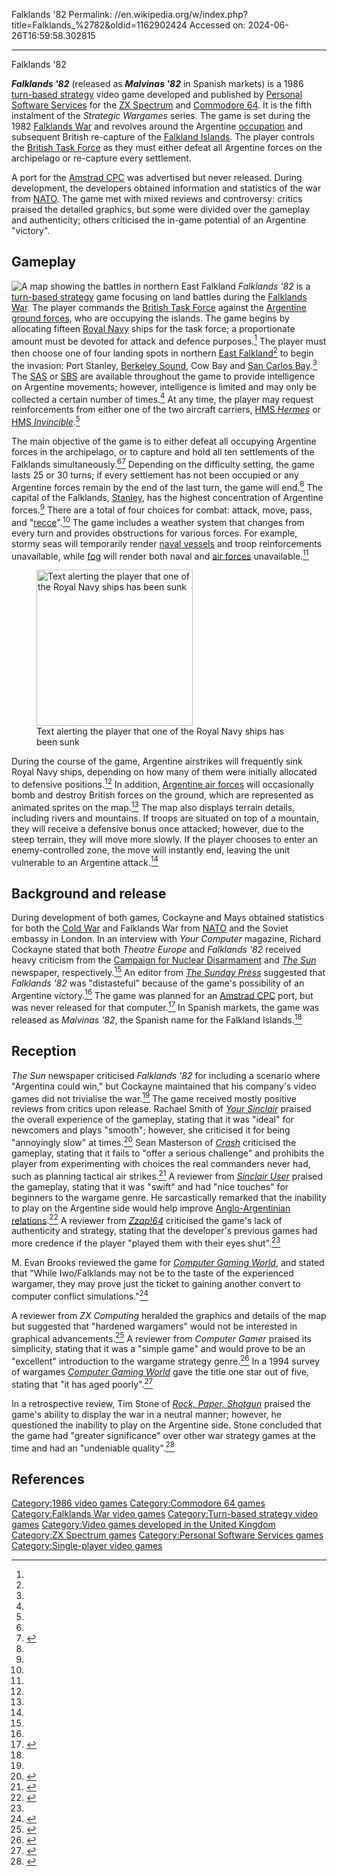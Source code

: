 Falklands '82
Permalink: //en.wikipedia.org/w/index.php?title=Falklands_%2782&oldid=1162902424
Accessed on: 2024-06-26T16:59:58.302815



------
Falklands '82
{{short description|1986 video game}}
{{Good article}}
{{Infobox video game
|title = Falklands '82
|image = Falklands 82 cover.jpg
|caption = Commodore 64 cover art
|developer = [[Personal Software Services]]
|publisher = Personal Software Services
|series = ''Strategic Wargames''
|designer = John Bethell
|released = {{vgrelease|UK|1986}}
|genre = [[Turn-based strategy]]
|modes = [[Single-player video game|Single-player]]
|platforms = [[ZX Spectrum]], [[Commodore 64]]
}}

'''''Falklands '82''''' (released as '''''Malvinas '82''''' in Spanish markets) is a 1986 [[turn-based strategy]] video game developed and published by [[Personal Software Services]] for the [[ZX Spectrum]] and [[Commodore 64]]. It is the fifth instalment of the ''Strategic Wargames'' series. The game is set during the 1982 [[Falklands War]] and revolves around the Argentine [[Occupation of the Falkland Islands|occupation]] and subsequent British re-capture of the [[Falkland Islands]]. The player controls the [[British logistics in the Falklands War|British Task Force]] as they must either defeat all Argentine forces on the archipelago or re-capture every settlement.

A port for the [[Amstrad CPC]] was advertised but never released. During development, the developers obtained information and statistics of the war from [[NATO]]. The game met with mixed reviews and controversy: critics praised the detailed graphics, but some were divided over the gameplay and authenticity; others criticised the in-game potential of an Argentine "victory".

==Gameplay==
[[File:Falklands gameplay.gif|thumb|left|A map showing the battles in northern [[East Falkland]]]]
''Falklands '82'' is a [[turn-based strategy]] game focusing on land battles during the [[Falklands War]]. The player commands the [[British logistics in the Falklands War|British Task Force]] against the [[Argentine ground forces in the Falklands War|Argentine ground forces]], who are occupying the islands. The game begins by allocating fifteen [[Royal Navy]] ships for the task force; a proportionate amount must be devoted for attack and defence purposes.<ref name=crash/> The player must then choose one of four landing spots in northern [[East Falkland]]<ref name=zap/> to begin the invasion: Port Stanley, [[Berkeley Sound]], Cow Bay and [[San Carlos Water|San Carlos Bay]].<ref name=CG/> The [[Special Air Service|SAS]] or [[Special Boat Service|SBS]] are available throughout the game to provide intelligence on Argentine movements; however, intelligence is limited and may only be collected a certain number of times.<ref name=YS/> At any time, the player may request reinforcements from either one of the two aircraft carriers, [[HMS Hermes (R12)|HMS ''Hermes'']] or [[HMS Invincible (R05)|HMS ''Invincible'']].<ref name=YS/>

The main objective of the game is to either defeat all occupying Argentine forces in the archipelago, or to capture and hold all ten settlements of the Falklands simultaneously.<ref name=crash/><ref name="zap">{{cite journal|title=Falklands '82 review|journal=Zzap!64|date=February 1986|issue=10|pages=104, 105|url=https://archive.org/stream/zzap64-magazine-010/ZZap_64_Issue_010_1986_Feb#page/n103/mode/2up|access-date=13 June 2016}}</ref> Depending on the difficulty setting, the game lasts 25 or 30 turns; if every settlement has not been occupied or any Argentine forces remain by the end of the last turn, the game will end.<ref name=CG/> The capital of the Falklands, [[Stanley, Falkland Islands|Stanley]], has the highest concentration of Argentine forces.<ref name=YS/> There are a total of four choices for combat: attack, move, pass, and "[[reconnaissance|recce]]".<ref name=crash/> The game includes a weather system that changes from every turn and provides obstructions for various forces. For example, stormy seas will temporarily render [[British naval forces in the Falklands War|naval vessels]] and troop reinforcements unavailable, while [[fog]] will render both naval and [[British air services in the Falklands War|air forces]] unavailable.<ref name=YS/>

[[File:Falklands 82 screenshot.png|thumb|right|250px|Text alerting the player that one of the Royal Navy ships has been sunk]]

During the course of the game, Argentine airstrikes will frequently sink Royal Navy ships, depending on how many of them were initially allocated to defensive positions.<ref name=rock/> In addition, [[Argentine air forces in the Falklands War|Argentine air forces]] will occasionally bomb and destroy British forces on the ground, which are represented as animated sprites on the map.<ref name=rock/> The map also displays terrain details, including rivers and mountains. If troops are situated on top of a mountain, they will receive a defensive bonus once attacked; however, due to the steep terrain, they will move more slowly. If the player chooses to enter an enemy-controlled zone, the move will instantly end, leaving the unit vulnerable to an Argentine attack.<ref name=rock/>

==Background and release==
{{Quote box|quote=In ''Falklands '82'', we were attacked for having a game where the Argies could win - but it could have happened.|source=Richard Cockayne in an interview with ''Your Computer'' magazine in 1986<ref name=PSS>{{cite journal|title=History of PSS|journal=Your Computer|date=13 June 1986|volume=6|issue=6|pages=84–85|url=https://archive.org/stream/your-computer-magazine-1986-06/YourComputer_1986_06#page/n83/mode/2up|access-date=3 October 2015}}</ref> |width=30em |quoted=1}}
During development of both games, Cockayne and Mays obtained statistics for both the [[Cold War]] and Falklands War from [[NATO]] and the Soviet embassy in London. In an interview with ''Your Computer'' magazine, Richard Cockayne stated that both ''Theatre Europe'' and ''Falklands '82'' received heavy criticism from the [[Campaign for Nuclear Disarmament]] and ''[[The Sun (United Kingdom)|The Sun]]'' newspaper, respectively.<ref name=PSS/> An editor from ''[[The Sunday Press]]'' suggested that ''Falklands '82'' was "distasteful" because of the game's possibility of an Argentine victory.<ref name=zap/> The game was planned for an [[Amstrad CPC]] port, but was never released for that computer.<ref>{{cite web|title=Falklands 82 for Amstrad|url=http://www.worldofspectrum.org/infoseekid.cgi?id=0001721|publisher=World of Spectrum|access-date=4 October 2015}}</ref>  In Spanish markets, the game was released as ''Malvinas '82'', the Spanish name for the Falkland Islands.<ref name=rock/>

==Reception==
{{Video game reviews
| CRASH = 3/10<ref name=crash/>
| rev1 = ''[[Your Sinclair]]''
| rev1Score = 8/10<ref name=YS/>
| rev2 = ''[[Sinclair User]]'' 
| rev2Score = {{Rating|4|5}}<ref name=SU/>
| rev3 = ''[[Zzap!64]]''
| rev3Score = 34%<ref name=zap/>
}}
''The Sun'' newspaper criticised ''Falklands '82'' for including a scenario where "Argentina could win," but Cockayne maintained that his company's video games did not trivialise the war.<ref name=PSS/> The game received mostly positive reviews from critics upon release. Rachael Smith of ''[[Your Sinclair]]'' praised the overall experience of the gameplay, stating that it was "ideal" for newcomers and plays "smooth"; however, she criticised it for being "annoyingly slow" at times.<ref name=YS>{{cite magazine|last1=Smith|first1=Rachael|title=Falklands '82 review|url=http://www.ysrnry.co.uk/articles/falklands82.htm|journal=Your Sinclair|access-date=3 October 2015|issue=5|date=May 1986|url-status=dead|archive-url=https://web.archive.org/web/20151004121300/http://www.ysrnry.co.uk/articles/falklands82.htm|archive-date=4 October 2015}}</ref> Sean Masterson of ''[[Crash (magazine)|Crash]]'' criticised the gameplay, stating that it fails to "offer a serious challenge" and prohibits the player from experimenting with choices the real commanders never had, such as planning tactical air strikes.<ref name=crash>{{cite journal|last1=Bethall|first1=John|title=Falklands '82 review - ZX Spectrum|journal=Crash|date=April 1986|issue=27|url=http://www.zxspectrumreviews.co.uk/review.aspx?gid=1906&rid=6012|access-date=3 October 2015|archive-url=https://web.archive.org/web/20171108210151/http://www.zxspectrumreviews.co.uk/review.aspx?gid=1906&rid=6012|archive-date=8 November 2017|url-status=dead}}</ref> A reviewer from ''[[Sinclair User]]'' praised the gameplay, stating that it was "swift" and had "nice touches" for beginners to the wargame genre. He sarcastically remarked that the inability to play on the Argentine side would help improve [[Argentina–United Kingdom relations|Anglo-Argentinian relations]].<ref name=SU>{{cite journal|title=Falklands '82 review|journal=Sinclair User|date=May 1986|issue=50|page=53|url=http://wos.meulie.net/pub/sinclair/magazines/SinclairUser/Issue050/Pages/SinclairUser05000053.jpg|access-date=3 October 2015}}</ref> A reviewer from ''[[Zzap!64]]'' criticised the game's lack of authenticity and strategy, stating that the developer's previous games had more credence if the player "played them with their eyes shut".<ref name=zap/>

M. Evan Brooks reviewed the game for ''[[Computer Gaming World]]'', and stated that "While Iwo/Falklands may not be to the taste of the experienced wargamer, they may prove just the ticket to gaining another convert to computer conflict simulations."<ref name="CGW34">{{cite magazine |last=Brooks |first=M. Evan |title=Iwo Jima - 1945; Falklands 82 |magazine=Computer Gaming World |date=January–February 1987 |volume=1 |issue=34 |pages=40–41}}</ref>

A reviewer from ''ZX Computing'' heralded the graphics and details of the map but suggested that "hardened wargamers" would not be interested in graphical advancements.<ref name=ZX>{{cite journal|title=Falklands '82 review|journal=ZX Computing|date=May 1986|issue=5|page=13|url=http://wos.meulie.net/pub/sinclair/magazines/ZXComputing/Issue8605/Pages/ZXComputing860500013.jpg|access-date=3 October 2015}}</ref> A reviewer from ''Computer Gamer'' praised its simplicity, stating that it was a "simple game" and would prove to be an "excellent" introduction to the wargame strategy genre.<ref name=CG>{{cite journal|title=Falklands 82 review|journal=Computer Gamer|date=May 1986|issue=13|url=http://wos.meulie.net/pub/sinclair/magazines/ComputerGamer/Issue13/Pages/ComputerGamer1300070.jpg|access-date=3 October 2015}}</ref> In a 1994 survey of wargames ''[[Computer Gaming World]]'' gave the title one star out of five, stating that "it has aged poorly".<ref name="brooks199401">{{Cite magazine |last=Brooks |first=M. Evan |date=January 1994 |title=War In Our Time / A Survey Of Wargames From 1950-2000 |url=http://www.cgwmuseum.org/galleries/index.php?year=1994&pub=2&id=114 |magazine=Computer Gaming World |pages=194–212}}</ref>

In a retrospective review, Tim Stone of ''[[Rock, Paper, Shotgun]]'' praised the game's ability to display the war in a neutral manner; however, he questioned the inability to play on the Argentine side. Stone concluded that the game had "greater significance" over other war strategy games at the time and had an "undeniable quality".<ref name=rock>{{cite web|last1=Stone|first1=Tim|title=The Flare Path: Longing For The Short Form|url=http://www.rockpapershotgun.com/2013/04/12/the-flare-path-longing-for-the-short-form/#more-149358|website=Rock, Paper, Shotgun|publisher=VG247|access-date=3 October 2015|date=12 April 2013}}</ref>

==References==
{{Reflist|2}}

{{Personal Software Services}}
{{Falklands War|style=wide}}

[[Category:1986 video games]]
[[Category:Commodore 64 games]]
[[Category:Falklands War video games]]
[[Category:Turn-based strategy video games]]
[[Category:Video games developed in the United Kingdom]]
[[Category:ZX Spectrum games]]
[[Category:Personal Software Services games]]
[[Category:Single-player video games]]